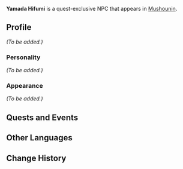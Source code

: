 {{Meta
<!-- Remove this template after adding the missing info -->
|missing_NPC_profile  = yes
}}
{{Character Infobox
|type             = Quest NPC
|image            = NPC Yamada Hifumi.png
|region           = Inazuma
}}
'''Yamada Hifumi''' is a quest-exclusive NPC that appears in [[Mushounin]].

==Profile==
<!-- Detailed story/lore information goes here. -->
''(To be added.)''

===Personality===
''(To be added.)''

===Appearance===
<!-- Keep appearance section short and concise. Limit to 2 paragraphs with 3-4 sentences each. -->
''(To be added.)''

==Quests and Events==
{{Quests and Events}}

==Other Languages==
{{Other Languages
|default_hidden = 1
|en      = Yamada Hifumi
|zhs     = 山田一二三
|zhs_rm  = Shāntián Yī'èrsān
|zht     = 山田一二三
|zht_rm  = Shāntián Yī'èrsān
|ja      = 山田一二三
|ja_rm   = Yamada Hifumi
|ko      = 야마다 히후미
|es      = Yamada Hifumi
|fr      = Yamada Hifumi
|ru      = Ямада Хифуми
|th      = Yamada Hifumi
|vi      = Yamada Ichinisan
|de      = Yamada Hifumi
|id      = Yamada Hifumi
|pt      = Yamada Hifumi
|tr      = Yamada Hifumi
|it      = Yamada Hifumi
}}

==Change History==
{{Change History|2.8}}
<!--
==References==
{{Reflist}}
-->